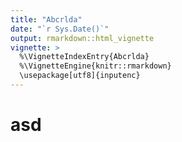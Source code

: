 ```yaml
---
title: "Abcrlda"
date: "`r Sys.Date()`"
output: rmarkdown::html_vignette
vignette: >
  %\VignetteIndexEntry{Abcrlda}
  %\VignetteEngine{knitr::rmarkdown}
  \usepackage[utf8]{inputenc}
---
```


# asd
